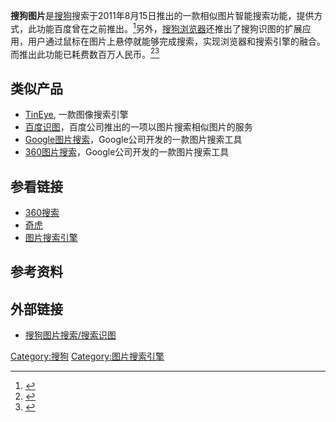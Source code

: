 {{merge to|搜狗|time=2019-03-01T11:09:56+00:00}}
{{multiple issues|
{{advert|time=2014-09-15T09:40:12+00:00}}
{{inappropriate tone|time=2014-09-15T09:40:12+00:00}}
{{newsrelease|time=2014-09-15T09:40:12+00:00}}
{{refimprove|time=2014-09-15T09:40:12+00:00}}
}}
'''搜狗图片'''是[[搜狗|搜狗]]搜索于2011年8月15日推出的一款相似图片智能搜索功能，提供{{tsl|en|reverse image search|反向图片搜索|以图搜图}}方式，此功能百度曾在之前推出。<ref>{{cite news|title=搜狗效仿谷歌推识图搜索功能 可实现以图搜图|url=http://tech.qq.com/a/20110816/000428.htm|accessdate=2014-10-17|newspaper=腾讯|date=2011年8月16日|archive-date=2014-10-21|archive-url=https://web.archive.org/web/20141021210712/http://tech.qq.com/a/20110816/000428.htm|dead-url=no}}</ref>另外，[[搜狗浏览器|搜狗浏览器]]还推出了搜狗识图的扩展应用，用户通过鼠标在图片上悬停就能够完成搜索，实现浏览器和搜索引擎的融合。而推出此功能已耗费数百万人民币。<ref>{{cite news|title=搜狗茹立云：识图搜索投入过百万人民币|url=http://people.techweb.com.cn/2011-08-29/1086518.shtml|accessdate=2014-10-17|newspaper=techweb|date=2011-08-29|archive-date=2016-03-04|archive-url=https://web.archive.org/web/20160304101244/http://people.techweb.com.cn/2011-08-29/1086518.shtml|dead-url=no}}</ref><ref>{{cite news|title=开创中文互联网读图时代 搜狗发布识图搜索|url=http://news.xinhuanet.com/tech/2011-08/16/c_121865151.htm|accessdate=2014-10-17|newspaper=新华网|date=2011年8月16日|archive-date=2014-10-22|archive-url=https://web.archive.org/web/20141022131618/http://news.xinhuanet.com/tech/2011-08/16/c_121865151.htm|dead-url=no}}</ref>

==类似产品==
* [[TinEye|TinEye]], 一款图像搜索引擎
* [[百度识图|百度识图]]，百度公司推出的一项以图片搜索相似图片的服务
* [[Google图片搜索|Google图片搜索]]，Google公司开发的一款图片搜索工具
* [[360图片搜索|360图片搜索]]，Google公司开发的一款图片搜索工具

==参看链接==
* [[360搜索|360搜索]]
* [[奇虎|奇虎]]
* [[图片搜索引擎|图片搜索引擎]]
==参考资料==
{{reflist}}
== 外部链接 ==
* [http://pic.sogou.com/ 搜狗图片搜索/搜索识图] {{Wayback|url=http://pic.sogou.com/ |date=20210322054108 }}


[[Category:搜狗|Category:搜狗]]
[[Category:图片搜索引擎|Category:图片搜索引擎]]